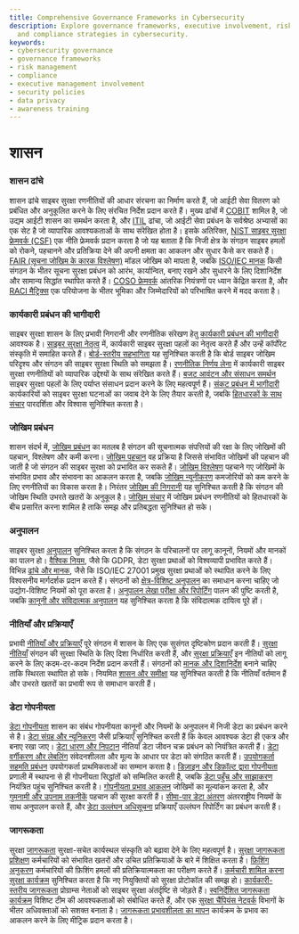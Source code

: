 ```yaml
---
title: Comprehensive Governance Frameworks in Cybersecurity
description: Explore governance frameworks, executive involvement, risk management,
  and compliance strategies in cybersecurity.
keywords:
- cybersecurity governance
- governance frameworks
- risk management
- compliance
- executive management involvement
- security policies
- data privacy
- awareness training
---
```


# शासन

### शासन ढांचे

शासन ढांचे साइबर सुरक्षा रणनीतियों की आधार संरचना का निर्माण करते हैं, जो आईटी सेवा वितरण को प्रबंधित और अनुकूलित करने के लिए संरचित निर्देश प्रदान करते हैं। मुख्य ढांचों में [COBIT](/governance/governance_frameworks/cobit/) शामिल है, जो उद्यम आईटी शासन का समर्थन करता है, और [ITIL](/governance/governance_frameworks/itil/) ढांचा, जो आईटी सेवा प्रबंधन के सर्वश्रेष्ठ अभ्यासों का एक सेट है जो व्यापारिक आवश्यकताओं के साथ संरेखित होता है। इसके अतिरिक्त, [NIST साइबर सुरक्षा फ्रेमवर्क (CSF)](/governance/governance_frameworks/nist_cybersecurity_framework_csf/) एक नीति फ्रेमवर्क प्रदान करता है जो यह बताता है कि निजी क्षेत्र के संगठन साइबर हमलों को रोकने, पहचानने और प्रतिक्रिया देने की अपनी क्षमता का आकलन और सुधार कैसे कर सकते हैं। [FAIR (सूचना जोखिम के कारक विश्लेषण)](/governance/governance_frameworks/fair_factor_analysis_of_information_risk/) मॉडल जोखिम को मापता है, जबकि [ISO/IEC मानक](/governance/governance_frameworks/isoiec_standards/) किसी संगठन के भीतर सूचना सुरक्षा प्रबंधन को आरंभ, कार्यान्वित, बनाए रखने और सुधारने के लिए दिशानिर्देश और सामान्य सिद्धांत स्थापित करते हैं। [COSO फ्रेमवर्क](/governance/governance_frameworks/coso_framework/) आंतरिक नियंत्रणों पर ध्यान केंद्रित करता है, और [RACI मैट्रिक्स](/governance/governance_frameworks/raci_matrix/) एक परियोजना के भीतर भूमिका और जिम्मेदारियों को परिभाषित करने में मदद करता है।

### कार्यकारी प्रबंधन की भागीदारी

साइबर सुरक्षा शासन के लिए प्रभावी निगरानी और रणनीतिक संरेखण हेतु [कार्यकारी प्रबंधन की भागीदारी](/governance/executive_management_involvement) आवश्यक है। [साइबर सुरक्षा नेतृत्व](/governance/executive_management_involvement/cybersecurity_leadership/) में, कार्यकारी साइबर सुरक्षा पहलों का नेतृत्व करते हैं और उन्हें कॉर्पोरेट संस्कृति में समाहित करते हैं। [बोर्ड-स्तरीय सहभागिता](/governance/executive_management_involvement/board-level_engagement/) यह सुनिश्चित करती है कि बोर्ड साइबर जोखिम परिदृश्य और संगठन की साइबर सुरक्षा स्थिति को समझता है। [रणनीतिक निर्णय लेना](/governance/executive_management_involvement/strategic_decision-making/) में कार्यकारी साइबर सुरक्षा रणनीतियों को व्यापारिक उद्देश्यों के साथ संरेखित करते हैं। [बजट आवंटन और संसाधन समर्थन](/governance/executive_management_involvement/budget_allocation_and_resource_support/) साइबर सुरक्षा पहलों के लिए पर्याप्त संसाधन प्रदान करने के लिए महत्वपूर्ण हैं। [संकट प्रबंधन में भागीदारी](/governance/executive_management_involvement/crisis_management_participation/) कार्यकारियों को साइबर सुरक्षा घटनाओं का जवाब देने के लिए तैयार करती है, जबकि [हितधारकों के साथ संचार](/governance/executive_management_involvement/communication_with_stakeholders/) पारदर्शिता और विश्वास सुनिश्चित करता है।

### जोखिम प्रबंधन

शासन संदर्भ में, [जोखिम प्रबंधन](/governance/risk_management) का मतलब है संगठन की सूचनात्मक संपत्तियों की रक्षा के लिए जोखिमों की पहचान, विश्लेषण और कमी करना। [जोखिम पहचान](/governance/risk_management/risk_identification/) वह प्रक्रिया है जिससे संभावित जोखिमों की पहचान की जाती है जो संगठन की साइबर सुरक्षा को प्रभावित कर सकते हैं। [जोखिम विश्लेषण](/governance/risk_management/risk_analysis/) पहचाने गए जोखिमों के संभावित प्रभाव और संभावना का आकलन करता है, जबकि [जोखिम न्यूनीकरण](/governance/risk_management/risk_mitigation/) कमजोरियों को कम करने के लिए रणनीतियों का विकास करता है। निरंतर [जोखिम की निगरानी](/governance/risk_management/risk_monitoring/) यह सुनिश्चित करती है कि संगठन की जोखिम स्थिति उभरते खतरों के अनुकूल है। [जोखिम संचार](/governance/risk_management/risk_communication/) में जोखिम प्रबंधन रणनीतियों को हितधारकों के बीच प्रसारित करना शामिल है ताकि समझ और प्रतिबद्धता सुनिश्चित हो सके।

### अनुपालन

साइबर सुरक्षा [अनुपालन](/governance/compliance) सुनिश्चित करता है कि संगठन के परिचालनों पर लागू कानूनों, नियमों और मानकों का पालन हो। [वैश्विक नियम](/governance/compliance/global_regulations/), जैसे कि GDPR, डेटा सुरक्षा प्रथाओं को विश्वव्यापी प्रभावित करते हैं। विभिन्न [ढांचे और मानक](/governance/compliance/frameworks_and_standards/), जैसे कि ISO/IEC 27001 प्रमुख सुरक्षा प्रथाओं को स्थापित करने के लिए विश्वसनीय मार्गदर्शक प्रदान करते हैं। संगठनों को [क्षेत्र-विशिष्ट अनुपालन](/governance/compliance/sector-specific_compliance/) का समाधान करना चाहिए जो उद्योग-विशिष्ट नियमों को पूरा करता है। [अनुपालन लेखा परीक्षा और रिपोर्टिंग](/governance/compliance/compliance_auditing_and_reporting/) पालन की पुष्टि करती है, जबकि [कानूनी और संविदात्मक अनुपालन](/governance/compliance/legal_and_contractual_compliance/) यह सुनिश्चित करता है कि संविदात्मक दायित्व पूरे हों।

### नीतियाँ और प्रक्रियाएँ

प्रभावी [नीतियाँ और प्रक्रियाएँ](/governance/policies_&_procedures) पूरे संगठन में शासन के लिए एक सुसंगत दृष्टिकोण प्रदान करती हैं। [सुरक्षा नीतियाँ](/governance/policies_&_procedures/security_policies/) संगठन की सुरक्षा स्थिति के लिए दिशा निर्धारित करती हैं, और [सुरक्षा प्रक्रियाएँ](/governance/policies_&_procedures/security_procedures/) इन नीतियों को लागू करने के लिए कदम-दर-कदम निर्देश प्रदान करती हैं। संगठनों को [मानक और दिशानिर्देश](/governance/policies_&_procedures/standards_and_guidelines/) बनाने चाहिए ताकि स्थिरता स्थापित हो सके। नियमित [शासन और समीक्षा](/governance/policies_&_procedures/governance_and_review/) यह सुनिश्चित करती है कि नीतियाँ वर्तमान हैं और उभरते खतरों का प्रभावी रूप से समाधान करती हैं।

### डेटा गोपनीयता

[डेटा गोपनीयता](/governance/data_privacy) शासन का संबंध गोपनीयता कानूनों और नियमों के अनुपालन में निजी डेटा का प्रबंधन करने से है। [डेटा संग्रह और न्यूनिकरण](/governance/data_privacy/data_collection_&_minimization/) जैसी प्रक्रियाएँ सुनिश्चित करती हैं कि केवल आवश्यक डेटा ही एकत्र और बनाए रखा जाए। [डेटा धारण और निपटान](/governance/data_privacy/data_retention_&_disposal/) नीतियाँ डेटा जीवन चक्र प्रबंधन को नियंत्रित करती हैं। [डेटा वर्गीकरण और लेबलिंग](/governance/data_privacy/data_classification_&_labeling/) संवेदनशीलता और मूल्य के आधार पर डेटा को संगठित करती हैं। [उपयोगकर्ता सहमति प्रबंधन](/governance/data_privacy/user_consent_management/) उपयोगकर्ता प्राथमिकताओं का सम्मान करता है। [डिज़ाइन और डिफ़ॉल्ट द्वारा गोपनीयता](/governance/data_privacy/privacy_by_design_&_default/) प्रणाली में स्थापना से ही गोपनीयता सिद्धांतों को सम्मिलित करती है, जबकि [डेटा पहुँच और साझाकरण](/governance/data_privacy/data_access_&_sharing/) नियंत्रित पहुंच सुनिश्चित करती है। [गोपनीयता प्रभाव आकलन](/governance/data_privacy/privacy_impact_assessments/) जोखिमों का मूल्यांकन करता है, और [गुमनामी और उपनाम तकनीकें](/governance/data_privacy/anonymization_&_pseudonymization_techniques/) पहचान की सुरक्षा करती हैं। [सीमा-पार डेटा अंतरण](/governance/data_privacy/cross-border_data_transfers/) अंतरराष्ट्रीय नियमों के साथ अनुपालन करते हैं, और [डेटा उल्लंघन अधिसूचना](/governance/data_privacy/data_breach_notification/) प्रक्रियाएँ उल्लंघन रिपोर्टिंग का प्रबंधन करती हैं।

### जागरूकता

सुरक्षा [जागरूकता](/governance/awareness) सुरक्षा-सचेत कार्यस्थल संस्कृति को बढ़ावा देने के लिए महत्वपूर्ण है। [सुरक्षा जागरूकता प्रशिक्षण](/governance/awareness/security_awareness_training/) कर्मचारियों को संभावित खतरों और उचित प्रतिक्रियाओं के बारे में शिक्षित करता है। [फ़िशिंग अनुकरण](/governance/awareness/phishing_simulations/) कर्मचारियों की फ़िशिंग हमलों की प्रतिक्रियात्मकता का परीक्षण करते हैं। [कर्मचारी शामिल करना सुरक्षा कार्यक्रम](/governance/awareness/employee_onboarding_security_programs/) सुनिश्चित करता है कि नए नियुक्तियों को सुरक्षा प्रोटोकॉल की समझ हो। [कार्यकारी-स्तरीय जागरूकता](/governance/awareness/executive-level_awareness/) प्रोग्राम्स नेताओं को साइबर सुरक्षा अंतर्दृष्टि से जोड़ते हैं। [स्वनिर्देशित जागरूकता कार्यक्रम](/governance/awareness/tailored_awareness_programs/) विशिष्ट टीम की आवश्यकताओं को संबोधित करते हैं, और एक [सुरक्षा चैंपियंस नेटवर्क](/governance/awareness/security_champions_network/) विभागों के भीतर अधिवक्ताओं को सशक्त बनाता है। [जागरूकता प्रभावशीलता का मापन](/governance/awareness/measuring_awareness_effectiveness/) कार्यक्रम के प्रभाव का आकलन करने के लिए मीट्रिक प्रदान करता है।